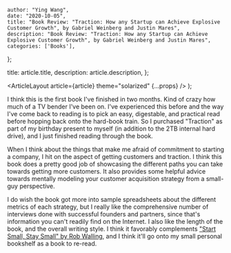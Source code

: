 
    author: "Ying Wang",
    date: "2020-10-05",
    title: "Book Review: "Traction: How any Startup can Achieve Explosive Customer Growth", by Gabriel Weinberg and Justin Mares",
    description: "Book Review: "Traction: How any Startup can Achieve Explosive Customer Growth", by Gabriel Weinberg and Justin Mares",
    categories: ['Books'],
};

  title: article.title,
  description: article.description,
};

  <ArticleLayout article={article} theme="solarized" {...props} />
);

I think this is the first book I've finished in two months. Kind of crazy how
much of a TV bender I've been on. I've experienced this before and the way I've
come back to reading is to pick an easy, digestable, and practical read before
hopping back onto the hard-book train. So I purchased "Traction" as part of my
birthday present to myself (in addition to the 2TB internal hard drive), and I
just finished reading through the book.

When I think about the things that make me afraid of commitment to starting a
company, I hit on the aspect of getting customers and traction. I think this
book does a pretty good job of showcasing the different paths you can take
towards getting more customers. It also provides some helpful advice towards
mentally modeling your customer acquisition strategy from a small-guy
perspective.

I do wish the book got more into sample spreadsheets about the different metrics
of each strategy, but I really like the comprehensive number of interviews done
with successful founders and partners, since that's information you can't
readily find on the Internet. I also like the length of the book, and the
overall writing style. I think it favorably complements ["Start Small, Stay
Small" by Rob Walling](/posts/2018/10/25/starting_small_staying_small), and I
think it'll go onto my small personal bookshelf as a book to re-read.
